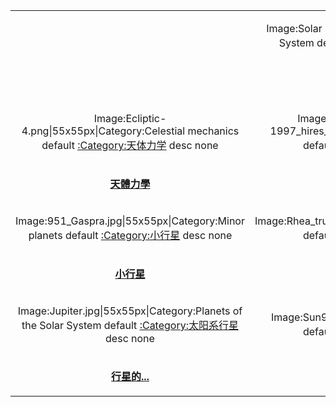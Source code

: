 {| style="width:100%;border:solid 0px #FFFFFF;background-color:transparent;align:center;padding:0px;padding-top:1em;" cellspacing="0px;"
|-
| style="text-align:center;width:33%"|
| style="width:33%;align:center;" |
<div align="center"><imagemap>
Image:Solar system.jpg|55x55px|Category:Solar System
default [[:Category:太阳系|:Category:太阳系]]
desc none
</imagemap></div>
| style="text-align:center;width:33%"|
|-
| style="text-align:center;width:33%"|
! style="text-align:center;width:33%"|'''[[:Category:太阳系|太陽系]]'''
| style="text-align:center;width:33%"|
|-
| style="width:33%;align:center;" |
<div align="center"><imagemap>
Image:Ecliptic-4.png|55x55px|Category:Celestial mechanics
default [[:Category:天体力学|:Category:天体力学]]
desc none
</imagemap></div>
| style="width:33%;align:center;" |
<div align="center"><imagemap>
Image:Comet-Hale-Bopp-29-03-1997_hires_adj.jpg|55x55px|Category:Comets
default [[:Category:彗星|:Category:彗星]]
desc none
</imagemap></div>
| style="width:33%;align:center;" |
<div align="center"><imagemap>
Image:War_of_the_Worlds_original_cover_bw.jpg|55x55px|Category:Solar System in fiction
default [[:en:Category:Solar_System_in_fiction|:en:Category:Solar System in fiction]]
desc none
</imagemap></div>
|-
! style="text-align:center;width:33%"|'''[[:Category:天体力学|天體力學]]'''
! style="text-align:center;width:33%"|'''[[:Category:彗星|彗星]]'''
| style="text-align:center;"|'''[[:en:Category:Solar_System_in_fiction|...科幻的(英文版)]]'''
|-
| style="width:33%;align:center;" |
<div align="center"><imagemap>
Image:951_Gaspra.jpg|55x55px|Category:Minor planets 
default [[:Category:小行星|:Category:小行星]]
desc none
</imagemap></div>
| style="width:33%;align:center;" |
<div align="center"><imagemap>
Image:Rhea_true_color.jpg|55x55px|Category:Moons 
default [[:Category:月球|:Category:月球]]
desc none
</imagemap></div>
| style="width:33%;align:center;" |
<div align="center"><imagemap>
Image:Aldrin Apollo 11.jpg|55x55px|Category:Planetary missions 
default [[:en:Category:Planetary_missions|:en:Category:Planetary missions]]
desc none
</imagemap></div>
|- style="padding:0px;" cellspacing="0px;"
! style="text-align:center;width:33%"|'''[[:Category:小行星|小行星]]'''
! style="text-align:center;width:33%"|'''[[:Category:月球|月球]]'''
! style="text-align:center;width:33%"|'''[[:en:Category:Planetary_missions|行星任務(英文版)]]'''
|-
| style="width:33%;align:center;" |
<div align="center"><imagemap>
Image:Jupiter.jpg|55x55px|Category:Planets of the Solar System 
default [[:Category:太阳系行星|:Category:太阳系行星]]
desc none
</imagemap></div>
| style="width:33%;align:center;" |
<div align="center"><imagemap>
Image:Sun920607.jpg|55x55px|Category:Sun 
default [[:Category:太阳|:Category:太阳]]
desc none
</imagemap></div>
| style="width:33%;align:center;" |
<div align="center"><imagemap>
Image:Phobos moon (large).jpg|55x55px|Category:Surface feature nomenclature of solar system bodies 
default [[:en:Category:Surface_feature_nomenclature_of_solar_system_bodies|:en:Category:Surface feature nomenclature of solar system bodies]]
desc none
</imagemap></div>
|-
! style="text-align:center;width:33%"|'''[[:Category:太阳系行星|行星的...]]'''
! style="text-align:center;width:33%"|'''[[:Category:太阳|太陽]]'''
! style="text-align:center;width:33%"|'''[[:en:Category:Surface_feature_nomenclature_of_solar_system_bodies|太陽系天體的表面特徵命名法(英文版)]]'''
|}